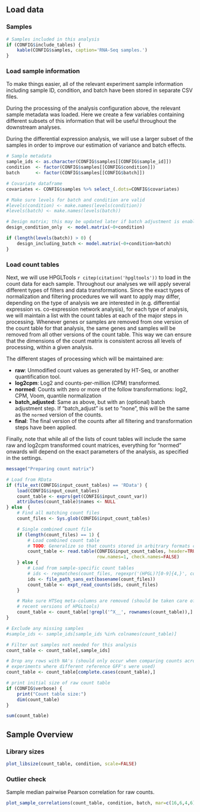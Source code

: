 Load data
---------

### Samples

```r
# Samples included in this analysis
if (CONFIG$include_tables) {
    kable(CONFIG$samples, caption='RNA-Seq samples.')
}
```

### Load sample information

To make things easier, all of the relevant experiment sample information
including sample ID, condition, and batch have been stored in separate CSV
files.

During the processing of the analysis configuration above, the relevant
sample metadata was loaded. Here we create a few variables containing different
subsets of this information that will be useful throughout the downstream
analyses.

During the differential expression analysis, we will use a larger subset of the
samples in order to improve our estimation of variance and batch effects.

```r
# Sample metadata
sample_ids <- as.character(CONFIG$samples[[CONFIG$sample_id]])
condition  <- factor(CONFIG$samples[[CONFIG$condition]])
batch      <- factor(CONFIG$samples[[CONFIG$batch]])

# Covariate dataframe
covariates <- CONFIG$samples %>% select_(.dots=CONFIG$covariates)

# Make sure levels for batch and condition are valid
#levels(condition) <- make.names(levels(condition))
#levels(batch) <- make.names(levels(batch))

# Design matrix; this may be updated later if batch adjustment is enabled
design_condition_only  <- model.matrix(~0+condition)

if (length(levels(batch)) > 0) {
    design_including_batch <- model.matrix(~0+condition+batch)
}
```

### Load count tables

Next, we will use HPGLTools `r citep(citation('hpgltools'))` to load in the count
data for each sample. Throughout our analyses we will apply several different
types of filters and data transformations.  Since the exact types of
normalization and filtering procedures we will want to apply may differ,
depending on the type of analysis we are interested in (e.g.  differential
expression vs. co-expression network analysis), for each type of analysis, we
will maintain a list with the count tables at each of the major steps in
processing. Whenever genes or samples are removed from one version of the count
table for that analysis, the same genes and samples will be removed from all
other versions of the count table. This way we can ensure that the dimensions
of the count matrix is consistent across all levels of processing, within a
given analysis.

The different stages of processing which will be maintained are:

- **raw**: Unmodified count values as generated by HT-Seq, or another
   quantification tool.
- **log2cpm**: Log2 and counts-per-million (CPM) transformed.
- **normed**: Counts with zero or more of the follow transformations: log2,
  CPM, Voom, quantile normalization
- **batch_adjusted**: Same as above, but with an (optional) batch adjustment
  step. If "batch_adjust" is set to "none", this will be the same as the
  `normed` version of the counts.
- **final**: The final version of the counts after all filtering and
  transformation steps have been applied.

Finally, note that while all of the lists of count tables will include the same
raw and log2cpm transformed count matrices, everything for "normed" onwards
will depend on the exact parameters of the analysis, as specified in the
settings.

```r
message("Preparing count matrix")

# Load from RData
if (file_ext(CONFIG$input_count_tables) == 'RData') {
    load(CONFIG$input_count_tables)
    count_table <- exprs(get(CONFIG$input_count_var))
    attributes(count_table)$names <- NULL
} else  {
    # Find all matching count files
    count_files <- Sys.glob(CONFIG$input_count_tables)

    # Single combined count file
    if (length(count_files) == 1) {
        # Load combined count table
        # TODO: Generalize so that counts stored in arbitrary formats can be loaded
        count_table <- read.table(CONFIG$input_count_tables, header=TRUE,
                                  row.names=1, check.names=FALSE) 
    } else {
        # Load from sample-specific count tables
        # ids <- regmatches(count_files, regexpr('(HPGL)?[0-9]{4,}', count_files))
        ids <- file_path_sans_ext(basename(count_files))
        count_table <- expt_read_counts(ids, count_files)
    }

    # Make sure HTSeq meta-columns are removed (should be taken care of in
    # recent versions of HPGLtools)
    count_table <- count_table[!grepl('^X__', rownames(count_table)),]
}

# Exclude any missing samples
#sample_ids <- sample_ids[sample_ids %in% colnames(count_table)]

# Filter out samples not needed for this analysis
count_table <- count_table[,sample_ids]

# Drop any rows with NA's (should only occur when comparing counts across
# experiments where different reference GFF's were used)
count_table <- count_table[complete.cases(count_table),]

# print initial size of raw count table
if (CONFIG$verbose) {
    print("Count table size:")
    dim(count_table)
}
```

```r
sum(count_table)
```

Sample Overview
---------------

### Library sizes

```r
plot_libsize(count_table, condition, scale=FALSE)
```

### Outlier check

Sample median pairwise Pearson correlation for raw counts.

```r
plot_sample_correlations(count_table, condition, batch, mar=c(16,6,4,6))
```

